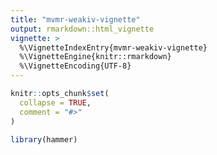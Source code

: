```yaml
---
title: "mvmr-weakiv-vignette"
output: rmarkdown::html_vignette
vignette: >
  %\VignetteIndexEntry{mvmr-weakiv-vignette}
  %\VignetteEngine{knitr::rmarkdown}
  %\VignetteEncoding{UTF-8}
---
```


```r
knitr::opts_chunk$set(
  collapse = TRUE,
  comment = "#>"
)
```

```r
library(hammer)
```

